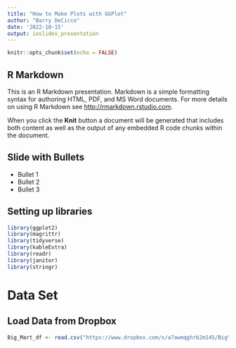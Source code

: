 ```yaml
---
title: "How to Make Plots with GGPlot"
author: "Barry DeCicco"
date: '2022-10-15'
output: ioslides_presentation
---
```


```r
knitr::opts_chunk$set(echo = FALSE)
```

## R Markdown

This is an R Markdown presentation. Markdown is a simple formatting syntax for authoring HTML, PDF, and MS Word documents. For more details on using R Markdown see <http://rmarkdown.rstudio.com>.

When you click the **Knit** button a document will be generated that includes both content as well as the output of any embedded R code chunks within the document.

## Slide with Bullets

- Bullet 1
- Bullet 2
- Bullet 3

## Setting up libraries

```r

library(ggplot2)
library(magrittr)
library(tidyverse)
library(kableExtra)
library(readr)
library(janitor)
library(stringr)

```


# Data Set

## Load Data from Dropbox

```r

Big_Mart_df <- read.csv("https://www.dropbox.com/s/a7awmqghrb2m145/Big%20Mart%20Dataset%20-%20Sheet1.csv?dl=1")


```

